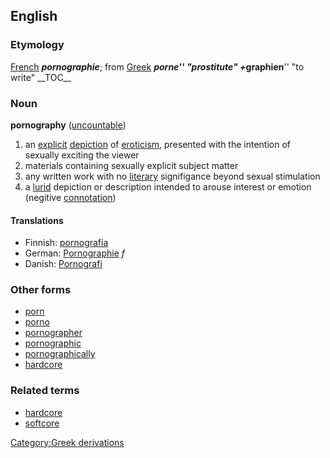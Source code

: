 ==English==
=== Etymology ===
[[French]] '''''pornographie'''''; from [[Greek]] '''''porne''''' "prostitute" + '''''graphien''''' "to write"
__TOC__
===Noun===
'''pornography''' ([[uncountable]])

# an [[explicit]] [[depiction]] of [[eroticism]], presented with the intention of sexually exciting the viewer
# materials containing sexually explicit subject matter
# any written work with no [[literary]] signifigance beyond sexual stimulation
# a [[lurid]] depiction or description intended to arouse interest or emotion (negitive [[connotation]])

====Translations====
*Finnish: [[pornografia]]
*German: [[Pornographie]] ''f''
*Danish: [[Pornografi]]

===Other forms===
*[[porn]]
*[[porno]]
*[[pornographer]]
*[[pornographic]]
*[[pornographically]]
*[[hardcore]]

===Related terms===

*[[hardcore]]
*[[softcore]]
[[Category:Greek derivations]]